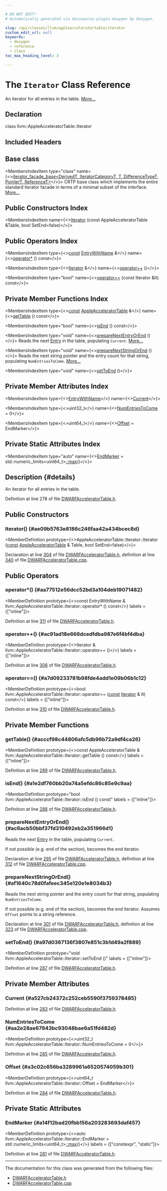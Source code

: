 ```yaml
---

# DO NOT EDIT!
# Automatically generated via docusaurus-plugin-doxygen by Doxygen.

slug: /api/classes/llvm/appleacceleratortable/iterator
custom_edit_url: null
keywords:
  - doxygen
  - reference
  - class
toc_max_heading_level: 3

---
```





# The `Iterator` Class Reference

<DoxygenPage pluginConfig={pluginConfig}>

An iterator for all entries in the table. <a href="#details">More...</a>

## Declaration

<CodeBlock>class llvm::AppleAcceleratorTable::Iterator</CodeBlock>

## Included Headers

<IncludesList>
<IncludesListItem
  filePath="llvm/DebugInfo/DWARF/DWARFAcceleratorTable.h"
  permalink="/docs/api/files/include/include/llvm/include/llvm/debuginfo/include/llvm/debuginfo/dwarf/dwarfacceleratortable-h"
  isLocal="true" />
</IncludesList>

## Base class

<MembersIndex>

<MembersIndexItem
  type="class"
  name={<><a href="/docs/api/classes/llvm/iterator-facade-base">iterator&#95;facade&#95;base&lt;DerivedT, IteratorCategoryT, T, DifferenceTypeT, PointerT, ReferenceT&gt;</a></>}>
CRTP base class which implements the entire standard iterator facade in terms of a minimal subset of the interface. <a href="/docs/api/classes/llvm/iterator-facade-base/#details">More...</a>
</MembersIndexItem>

</MembersIndex>

## Public Constructors Index

<MembersIndex>

<MembersIndexItem
  name={<><a href="#ae09b5763e8186c246faa42a434bcec8d">Iterator</a> (const AppleAcceleratorTable &amp;Table, bool SetEnd=false)</>}>
</MembersIndexItem>

</MembersIndex>

## Public Operators Index

<MembersIndex>

<MembersIndexItem
  type={<><a href="/docs/api/files/lib/lib/target/lib/target/aarch64/aarch64promoteconstant-cpp/#a90f8350fecae261c25be85d38b451bff">const</a> <a href="/docs/api/structs/llvm/appleacceleratortable/entrywithname">EntryWithName</a> &amp;</>}
  name={<><a href="#aa77512e56dcc52bd3a104deb19071482">operator&#42;</a> () const</>}>
</MembersIndexItem>

<MembersIndexItem
  type={<><a href="/docs/api/classes/llvm/appleacceleratortable/iterator">Iterator</a> &amp;</>}
  name={<><a href="#ac91ad18e666dcedfdba987e6f4bf4dba">operator++</a> ()</>}>
</MembersIndexItem>

<MembersIndexItem
  type="bool"
  name={<><a href="#a7d09233781b98fde4add1e09b06b1c12">operator==</a> (const Iterator &amp;It) const</>}>
</MembersIndexItem>

</MembersIndex>

## Private Member Functions Index

<MembersIndex>

<MembersIndexItem
  type={<><a href="/docs/api/files/lib/lib/target/lib/target/aarch64/aarch64promoteconstant-cpp/#a90f8350fecae261c25be85d38b451bff">const</a> <a href="/docs/api/classes/llvm/appleacceleratortable">AppleAcceleratorTable</a> &amp;</>}
  name={<><a href="#acccf98c44806afc5db96b72a9df4ca26">getTable</a> () const</>}>
</MembersIndexItem>

<MembersIndexItem
  type="bool"
  name={<><a href="#a1e2df760bb20a74a5efdc86c85e9c9aa">isEnd</a> () const</>}>
</MembersIndexItem>

<MembersIndexItem
  type="void"
  name={<><a href="#ac6acb50bbf37fd310492eb2a351966d1">prepareNextEntryOrEnd</a> ()</>}>
Reads the next <a href="/docs/api/classes/llvm/appleacceleratortable/entry">Entry</a> in the table, populating <code>Current</code>. <a href="#ac6acb50bbf37fd310492eb2a351966d1">More...</a>
</MembersIndexItem>

<MembersIndexItem
  type="void"
  name={<><a href="#af1640c78d0fafeec345e120e1e8034b3">prepareNextStringOrEnd</a> ()</>}>
Reads the next string pointer and the entry count for that string, populating <code>NumEntriesToCome</code>. <a href="#af1640c78d0fafeec345e120e1e8034b3">More...</a>
</MembersIndexItem>

<MembersIndexItem
  type="void"
  name={<><a href="#a97d0367136f3807e851c3b1d49a2f889">setToEnd</a> ()</>}>
</MembersIndexItem>

</MembersIndex>

## Private Member Attributes Index

<MembersIndex>

<MembersIndexItem
  type={<><a href="/docs/api/structs/llvm/appleacceleratortable/entrywithname">EntryWithName</a></>}
  name={<><a href="#a527cb24372c252ceb5590f3759378485">Current</a></>}>
</MembersIndexItem>

<MembersIndexItem
  type={<>uint32&#95;t</>}
  name={<><a href="#aa2e28ae67943bc93048bae6a51fd482d">NumEntriesToCome</a> = 0</>}>
</MembersIndexItem>

<MembersIndexItem
  type={<>uint64&#95;t</>}
  name={<><a href="#a3c02c656ba3289961a6520574059b301">Offset</a> = EndMarker</>}>
</MembersIndexItem>

</MembersIndex>

## Private Static Attributes Index

<MembersIndex>

<MembersIndexItem
  type="auto"
  name={<><a href="#a14f12bad20fbb156a203283693daf457">EndMarker</a> = std::numeric&#95;limits&lt;uint64&#95;t&gt;<a href="/docs/api/namespaces/llvm/#a003389e30c9b0ec678f95bad1f3dbc4a">::max</a>()</>}>
</MembersIndexItem>

</MembersIndex>

## Description {#details}

An iterator for all entries in the table.

Definition at line 278 of file <a href="/docs/api/files/include/include/llvm/include/llvm/debuginfo/include/llvm/debuginfo/dwarf/dwarfacceleratortable-h">DWARFAcceleratorTable.h</a>.

<SectionDefinition>

## Public Constructors

### Iterator() {#ae09b5763e8186c246faa42a434bcec8d}

<MemberDefinition
  prototype={<>AppleAcceleratorTable::Iterator::Iterator (<a href="/docs/api/files/lib/lib/target/lib/target/aarch64/aarch64promoteconstant-cpp/#a90f8350fecae261c25be85d38b451bff">const</a> <a href="/docs/api/classes/llvm/appleacceleratortable">AppleAcceleratorTable</a> &amp; Table, bool SetEnd=false)</>}>

Declaration at line <a href="/docs/api/files/include/include/llvm/include/llvm/debuginfo/include/llvm/debuginfo/dwarf/dwarfacceleratortable-h/#l00304">304</a> of file <a href="/docs/api/files/include/include/llvm/include/llvm/debuginfo/include/llvm/debuginfo/dwarf/dwarfacceleratortable-h">DWARFAcceleratorTable.h</a>, definition at line <a href="/docs/api/files/lib/lib/debuginfo/lib/debuginfo/dwarf/dwarfacceleratortable-cpp/#l00340">340</a> of file <a href="/docs/api/files/lib/lib/debuginfo/lib/debuginfo/dwarf/dwarfacceleratortable-cpp">DWARFAcceleratorTable.cpp</a>.
</MemberDefinition>

</SectionDefinition>

<SectionDefinition>

## Public Operators

### operator&#42;() {#aa77512e56dcc52bd3a104deb19071482}

<MemberDefinition
  prototype={<>const EntryWithName &amp; llvm::AppleAcceleratorTable::Iterator::operator&#42; () const</>}
  labels = {["inline"]}>

Definition at line <a href="/docs/api/files/include/include/llvm/include/llvm/debuginfo/include/llvm/debuginfo/dwarf/dwarfacceleratortable-h/#l00311">311</a> of file <a href="/docs/api/files/include/include/llvm/include/llvm/debuginfo/include/llvm/debuginfo/dwarf/dwarfacceleratortable-h">DWARFAcceleratorTable.h</a>.
</MemberDefinition>

### operator++() {#ac91ad18e666dcedfdba987e6f4bf4dba}

<MemberDefinition
  prototype={<>Iterator &amp; llvm::AppleAcceleratorTable::Iterator::operator++ ()</>}
  labels = {["inline"]}>

Definition at line <a href="/docs/api/files/include/include/llvm/include/llvm/debuginfo/include/llvm/debuginfo/dwarf/dwarfacceleratortable-h/#l00306">306</a> of file <a href="/docs/api/files/include/include/llvm/include/llvm/debuginfo/include/llvm/debuginfo/dwarf/dwarfacceleratortable-h">DWARFAcceleratorTable.h</a>.
</MemberDefinition>

### operator==() {#a7d09233781b98fde4add1e09b06b1c12}

<MemberDefinition
  prototype={<>bool llvm::AppleAcceleratorTable::Iterator::operator== (<a href="/docs/api/files/lib/lib/target/lib/target/aarch64/aarch64promoteconstant-cpp/#a90f8350fecae261c25be85d38b451bff">const</a> <a href="/docs/api/classes/llvm/appleacceleratortable/iterator">Iterator</a> &amp; It) const</>}
  labels = {["inline"]}>

Definition at line <a href="/docs/api/files/include/include/llvm/include/llvm/debuginfo/include/llvm/debuginfo/dwarf/dwarfacceleratortable-h/#l00310">310</a> of file <a href="/docs/api/files/include/include/llvm/include/llvm/debuginfo/include/llvm/debuginfo/dwarf/dwarfacceleratortable-h">DWARFAcceleratorTable.h</a>.
</MemberDefinition>

</SectionDefinition>

<SectionDefinition>

## Private Member Functions

### getTable() {#acccf98c44806afc5db96b72a9df4ca26}

<MemberDefinition
  prototype={<>const AppleAcceleratorTable &amp; llvm::AppleAcceleratorTable::Iterator::getTable () const</>}
  labels = {["inline"]}>

Definition at line <a href="/docs/api/files/include/include/llvm/include/llvm/debuginfo/include/llvm/debuginfo/dwarf/dwarfacceleratortable-h/#l00289">289</a> of file <a href="/docs/api/files/include/include/llvm/include/llvm/debuginfo/include/llvm/debuginfo/dwarf/dwarfacceleratortable-h">DWARFAcceleratorTable.h</a>.
</MemberDefinition>

### isEnd() {#a1e2df760bb20a74a5efdc86c85e9c9aa}

<MemberDefinition
  prototype="bool llvm::AppleAcceleratorTable::Iterator::isEnd () const"
  labels = {["inline"]}>

Definition at line <a href="/docs/api/files/include/include/llvm/include/llvm/debuginfo/include/llvm/debuginfo/dwarf/dwarfacceleratortable-h/#l00288">288</a> of file <a href="/docs/api/files/include/include/llvm/include/llvm/debuginfo/include/llvm/debuginfo/dwarf/dwarfacceleratortable-h">DWARFAcceleratorTable.h</a>.
</MemberDefinition>

### prepareNextEntryOrEnd() {#ac6acb50bbf37fd310492eb2a351966d1}

<MemberDefinition
  prototype="void AppleAcceleratorTable::Iterator::prepareNextEntryOrEnd ()">
Reads the next <a href="/docs/api/classes/llvm/appleacceleratortable/entry">Entry</a> in the table, populating <code>Current</code>.

If not possible (e.g. end of the section), becomes the end iterator.

Declaration at line <a href="/docs/api/files/include/include/llvm/include/llvm/debuginfo/include/llvm/debuginfo/dwarf/dwarfacceleratortable-h/#l00295">295</a> of file <a href="/docs/api/files/include/include/llvm/include/llvm/debuginfo/include/llvm/debuginfo/dwarf/dwarfacceleratortable-h">DWARFAcceleratorTable.h</a>, definition at line <a href="/docs/api/files/lib/lib/debuginfo/lib/debuginfo/dwarf/dwarfacceleratortable-cpp/#l00312">312</a> of file <a href="/docs/api/files/lib/lib/debuginfo/lib/debuginfo/dwarf/dwarfacceleratortable-cpp">DWARFAcceleratorTable.cpp</a>.
</MemberDefinition>

### prepareNextStringOrEnd() {#af1640c78d0fafeec345e120e1e8034b3}

<MemberDefinition
  prototype="void AppleAcceleratorTable::Iterator::prepareNextStringOrEnd ()">
Reads the next string pointer and the entry count for that string, populating <code>NumEntriesToCome</code>.

If not possible (e.g. end of the section), becomes the end iterator. Assumes <code>Offset</code> points to a string reference.

Declaration at line <a href="/docs/api/files/include/include/llvm/include/llvm/debuginfo/include/llvm/debuginfo/dwarf/dwarfacceleratortable-h/#l00301">301</a> of file <a href="/docs/api/files/include/include/llvm/include/llvm/debuginfo/include/llvm/debuginfo/dwarf/dwarfacceleratortable-h">DWARFAcceleratorTable.h</a>, definition at line <a href="/docs/api/files/lib/lib/debuginfo/lib/debuginfo/dwarf/dwarfacceleratortable-cpp/#l00323">323</a> of file <a href="/docs/api/files/lib/lib/debuginfo/lib/debuginfo/dwarf/dwarfacceleratortable-cpp">DWARFAcceleratorTable.cpp</a>.
</MemberDefinition>

### setToEnd() {#a97d0367136f3807e851c3b1d49a2f889}

<MemberDefinition
  prototype="void llvm::AppleAcceleratorTable::Iterator::setToEnd ()"
  labels = {["inline"]}>

Definition at line <a href="/docs/api/files/include/include/llvm/include/llvm/debuginfo/include/llvm/debuginfo/dwarf/dwarfacceleratortable-h/#l00287">287</a> of file <a href="/docs/api/files/include/include/llvm/include/llvm/debuginfo/include/llvm/debuginfo/dwarf/dwarfacceleratortable-h">DWARFAcceleratorTable.h</a>.
</MemberDefinition>

</SectionDefinition>

<SectionDefinition>

## Private Member Attributes

### Current {#a527cb24372c252ceb5590f3759378485}

<MemberDefinition
  prototype="EntryWithName llvm::AppleAcceleratorTable::Iterator::Current">

Definition at line <a href="/docs/api/files/include/include/llvm/include/llvm/debuginfo/include/llvm/debuginfo/dwarf/dwarfacceleratortable-h/#l00283">283</a> of file <a href="/docs/api/files/include/include/llvm/include/llvm/debuginfo/include/llvm/debuginfo/dwarf/dwarfacceleratortable-h">DWARFAcceleratorTable.h</a>.
</MemberDefinition>

### NumEntriesToCome {#aa2e28ae67943bc93048bae6a51fd482d}

<MemberDefinition
  prototype={<>uint32&#95;t llvm::AppleAcceleratorTable::Iterator::NumEntriesToCome = 0</>}>

Definition at line <a href="/docs/api/files/include/include/llvm/include/llvm/debuginfo/include/llvm/debuginfo/dwarf/dwarfacceleratortable-h/#l00285">285</a> of file <a href="/docs/api/files/include/include/llvm/include/llvm/debuginfo/include/llvm/debuginfo/dwarf/dwarfacceleratortable-h">DWARFAcceleratorTable.h</a>.
</MemberDefinition>

### Offset {#a3c02c656ba3289961a6520574059b301}

<MemberDefinition
  prototype={<>uint64&#95;t llvm::AppleAcceleratorTable::Iterator::Offset = EndMarker</>}>

Definition at line <a href="/docs/api/files/include/include/llvm/include/llvm/debuginfo/include/llvm/debuginfo/dwarf/dwarfacceleratortable-h/#l00284">284</a> of file <a href="/docs/api/files/include/include/llvm/include/llvm/debuginfo/include/llvm/debuginfo/dwarf/dwarfacceleratortable-h">DWARFAcceleratorTable.h</a>.
</MemberDefinition>

</SectionDefinition>

<SectionDefinition>

## Private Static Attributes

### EndMarker {#a14f12bad20fbb156a203283693daf457}

<MemberDefinition
  prototype={<>auto llvm::AppleAcceleratorTable::Iterator::EndMarker = std::numeric&#95;limits&lt;uint64&#95;t&gt;<a href="/docs/api/namespaces/llvm/#a003389e30c9b0ec678f95bad1f3dbc4a">::max</a>()</>}
  labels = {["constexpr", "static"]}>

Definition at line <a href="/docs/api/files/include/include/llvm/include/llvm/debuginfo/include/llvm/debuginfo/dwarf/dwarfacceleratortable-h/#l00281">281</a> of file <a href="/docs/api/files/include/include/llvm/include/llvm/debuginfo/include/llvm/debuginfo/dwarf/dwarfacceleratortable-h">DWARFAcceleratorTable.h</a>.
</MemberDefinition>

</SectionDefinition>

<hr/>

The documentation for this class was generated from the following files:

<ul>
<li><a href="/docs/api/files/include/include/llvm/include/llvm/debuginfo/include/llvm/debuginfo/dwarf/dwarfacceleratortable-h">DWARFAcceleratorTable.h</a></li>
<li><a href="/docs/api/files/lib/lib/debuginfo/lib/debuginfo/dwarf/dwarfacceleratortable-cpp">DWARFAcceleratorTable.cpp</a></li>
</ul>

</DoxygenPage>
